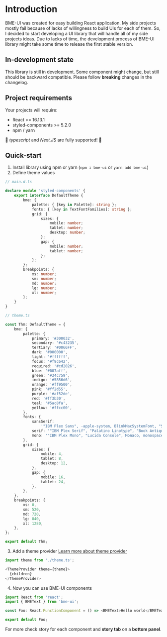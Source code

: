 
<Meta title="Getting started/Introduction" />

# Introduction
BME-UI was created for easy building React application. My side projects mostly fail because of lacks of willingness to build UIs for each of them. So, I decided to start developing a UI library that will handle all of my side projects ideas. Due to lacks of time, the development process of BME-UI library might take some time to release the first stable version.

## In-development state
This library is still in development. Some component might change, but still should be backward compatible. Please follow **breaking** changes in the changelog.

## Project requirements
Your projects will require:
* React >= 16.13.1
* styled-components >= 5.2.0
* npm / yarn

🎉 *typescript* and *Next.JS* are fully supported! 🎉

## Quick-start

1. Install library using npm or yarn (`npm i bme-ui` or `yarn add bme-ui`)
2. Define theme values
```typescript
// main.d.ts

declare module 'styled-components' {
    export interface DefaultTheme {
        bme: {
            palette: { [key in Palette]: string };
            fonts: { [key in TextFontFamilies]: string };
            grid: {
                sizes: {
                    mobile: number;
                    tablet: number;
                    desktop: number;
                };
                gap: {
                    mobile: number;
                    tablet: number;
                };
            };
        };
        breakpoints: {
            xs: number;
            sm: number;
            md: number;
            lg: number;
            xl: number;
        };
    }
}
```
```typescript
// theme.ts

const Thm: DefaultTheme = {
    bme: {
        palette: {
            primary: '#300032',
            secondary: '#c43235',
            tertiary: '#0066FF',
            dark: '#000000',
            light: '#ffffff',
            focus: '#f9c642',
            required: '#cd2026',
            blue: '#007aff',
            green: '#34c759',
            indigo: '#5856d6',
            orange: '#ff9500',
            pink: '#ff2d55',
            purple: '#af52de',
            red: '#ff3b30',
            teal: '#5ac8fa',
            yellow: '#ffcc00',
        },
        fonts: {
            sansSerif:
                '"IBM Plex Sans", -apple-system, BlinkMacSystemFont, "Segoe UI", Roboto, Helvetica, Arial, sans-serif, "Apple Color Emoji", "Segoe UI Emoji", "Segoe UI Symbol"',
            serif: '"IBM Plex Serif", "Palatino Linotype", "Book Antiqua", Palatino, serif',
            mono: '"IBM Plex Mono", "Lucida Console", Monaco, monospace',
        },
        grid: {
            sizes: {
                mobile: 4,
                tablet: 8,
                desktop: 12,
            },
            gap: {
                mobile: 16,
                tablet: 24,
            },
        },
    },
    breakpoints: {
        xs: 0,
        sm: 520,
        md: 720,
        lg: 840,
        xl: 1280,
    },
};

export default Thm;
```
3. Add a theme provider
[Learn more about theme provider](https://styled-components.com/docs/advanced)
```typescript jsx
import theme from './theme.ts';

<ThemeProvider theme={theme}>
  {children}
</ThemeProvider>
```
4. Now you can use BME-UI components
```typescript jsx
import React from 'react';
import { BMEText } from 'bme-ui';

const Foo: React.FunctionComponent = () => <BMEText>Hello world</BMEText>

export default Foo;
```
For more check story for each component and **story tab** on a **bottom panel**.
